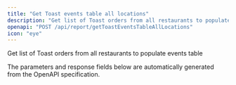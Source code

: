 ```yaml
---
title: "Get Toast events table all locations"
description: "Get list of Toast orders from all restaurants to populate events table"
openapi: "POST /api/report/getToastEventsTableAllLocations"
icon: "eye"
---
```


Get list of Toast orders from all restaurants to populate events table

<Note>
The parameters and response fields below are automatically generated from the OpenAPI specification.
</Note>
